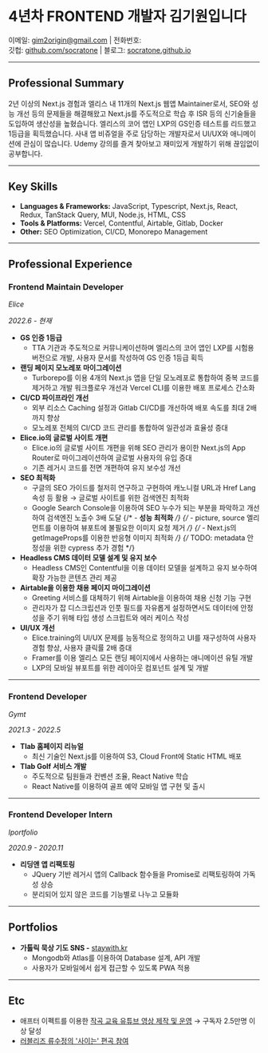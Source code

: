  
# 4년차 FRONTEND 개발자 김기원입니다 <Icon content="🤗" />

이메일: gim2origin@gmail.com | 전화번호: <Phone />\
깃헙: [github.com/socratone](https://github.com/socratone) | 블로그: [socratone.github.io](https://socratone.github.io)

---

## <Icon content="✏️" /> Professional Summary

2년 이상의 Next.js 경험과 엘리스 내 11개의 Next.js 웹앱 Maintainer로서, SEO와 성능 개선 등의 문제들을 해결해왔고 Next.js를 주도적으로 학습 후 ISR 등의 신기술들을 도입하여 생산성을 높혔습니다. 엘리스의 코어 앱인 LXP의 GS인증 테스트를 리드했고 1등급을 획득했습니다. 사내 앱 비쥬얼을 주로 담당하는 개발자로서 UI/UX와 애니메이션에 관심이 많습니다. Udemy 강의를 즐겨 찾아보고 재미있게 개발하기 위해 끊임없이 공부합니다.

---

## <Icon content="⚒️" /> Key Skills

- **Languages & Frameworks:** JavaScript, Typescript, Next.js, React, Redux, TanStack Query, MUI, Node.js, HTML, CSS
- **Tools & Platforms:** Vercel, Contentful, Airtable, Gitlab, Docker
- **Other:** SEO Optimization, CI/CD, Monorepo Management

---

## <Icon content="💻" /> Professional Experience

### Frontend Maintain Developer

_Elice_

_2022.6 - 현재_

- **GS 인증 1등급**
  - TTA 기관과 주도적으로 커뮤니케이션하며 엘리스의 코어 앱인 LXP를 시험용 버전으로 개발, 사용자 문서를 작성하여 GS 인증 1등급 획득
- **랜딩 페이지 모노레포 마이그레이션**
  - Turborepo를 이용 4개의 Next.js 앱을 단일 모노레포로 통합하여 중복 코드를 제거하고 개발 워크플로우 개선과 Vercel CLI를 이용한 배포 프로세스 간소화
- **CI/CD 파이프라인 개선**
  - 외부 리소스 Caching 설정과 Gitlab CI/CD를 개선하여 배포 속도를 최대 2배까지 향상
  - 모노레포 전체의 CI/CD 코드 관리를 통합하여 일관성과 효율성 증대
- **Elice.io의 글로벌 사이트 개편**
  - Elice.io의 글로벌 사이트 개편을 위해 SEO 관리가 용이한 Next.js의 App Router로 마이그레이션하여 글로벌 사용자의 유입 증대
  - 기존 레거시 코드를 전면 개편하여 유지 보수성 개선
- **SEO 최적화**
  - 구글의 SEO 가이드를 철저히 연구하고 구현하여 캐노니컬 URL과 Href Lang 속성 등 활용 → 글로벌 사이트를 위한 검색엔진 최적화
  - Google Search Console을 이용하여 SEO 누수가 되는 부분을 파악하고 개선하여 검색엔진 노출수 3배 도달
    {/* - **성능 최적화** */}
    {/* - picture, source 엘리먼트를 이용하여 뷰포트에 불필요한 이미지 요청 제거 */}
    {/* - Next.js의 getImageProps를 이용한 반응형 이미지 최적화 */}
    {/* TODO: metadata 안정성을 위한 cypress 추가 경험 */}
- **Headless CMS 데이터 모델 설계 및 유지 보수**
  - Headless CMS인 Contentful을 이용 데이터 모델을 설계하고 유지 보수하여 확장 가능한 콘텐츠 관리 제공
- **Airtable을 이용한 채용 페이지 마이그레이션**
  - Greeting 서비스를 대체하기 위해 Airtable을 이용하여 채용 신청 기능 구현
  - 관리자가 잡 디스크립션과 인풋 필드를 자유롭게 설정하면서도 데이터에 안정성을 주기 위해 타입 생성 스크립트와 에러 케이스 작성
- **UI/UX 개선**
  - Elice.training의 UI/UX 문제를 능동적으로 정의하고 UI를 재구성하여 사용자 경험 향상, 사용자 클릭률 2배 증대
  - Framer를 이용 엘리스 모든 랜딩 페이지에서 사용하는 애니메이션 유틸 개발
  - LXP의 모바일 뷰포트를 위한 레이아웃 컴포넌트 설계 및 개발

---

### Frontend Developer

_Gymt_

_2021.3 - 2022.5_

- **Tlab 홈페이지 리뉴얼**
  - 최신 기술인 Next.js를 이용하여 S3, Cloud Front에 Static HTML 배포
- **Tlab Golf 서비스 개발**
  - 주도적으로 팀원들과 컨벤션 조율, React Native 학습
  - React Native를 이용하여 골프 예약 모바일 앱 구현 및 출시

---

### Frontend Developer Intern

_Iportfolio_

_2020.9 - 2020.11_

- **리딩앤 앱 리팩토링**
  - JQuery 기반 레거시 앱의 Callback 함수들을 Promise로 리팩토링하여 가독성 상승
  - 분리되어 있지 않은 코드를 기능별로 나누고 모듈화

---

## <Icon content="🧸" /> Portfolios

- **가톨릭 묵상 기도 SNS -** [staywith.kr](https://staywith.kr/)
  - Mongodb와 Atlas를 이용하여 Database 설계, API 개발
  - 사용자가 모바일에서 쉽게 접근할 수 있도록 PWA 적용

---

## <Icon content="📷" /> Etc

- 애프터 이펙트를 이용한 [작곡 교육 유튜브 영상 제작 및 운영](https://www.youtube.com/c/socratone) → 구독자 2.5만명 이상 달성
- [러블리즈 류수정의 '사이는' 편곡 참여](https://www.youtube.com/watch?v=v8EFh4Z3qsg)
